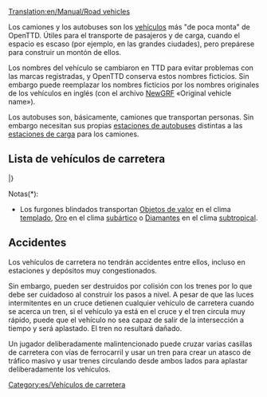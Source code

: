[[Translation:en/Manual/Road vehicles]]
{{es/Tabla de contenido}}

Los camiones y los autobuses son los [[es/Manual/Vehículos|vehículos]] más "de poca monta" de OpenTTD. Útiles para el transporte de pasajeros y de carga, cuando el espacio es escaso (por ejemplo, en las grandes ciudades), pero prepárese para construir un montón de ellos.

Los nombres del vehículo se cambiaron en TTD para evitar problemas con las marcas registradas, y OpenTTD conserva estos nombres ficticios. Sin embargo puede reemplazar los nombres ficticios por los nombres originales de los vehículos en inglés (con el archivo [[es/Manual/NewGRF|NewGRF]] «Original vehicle name»).

Los autobuses son, básicamente, camiones que transportan personas. Sin embargo necesitan sus propias [[es/Manual/Estaciones para vehículos de carretera#Estaciones de autobuses|estaciones de autobuses]] distintas a las [[es/Manual/Estaciones para vehículos de carretera#Estaciones de carga/Es|estaciones de carga]] para los camiones.

==Lista de vehículos de carretera==

{{es/Tabla de vehículos/Encabezado}}
{{en/VehicleTable/Header|Pasajeros y correo}}
{{en/VehicleTable/Row|
*[[es/Manual/Base Set/Road Vehicles/Autobuses|Autobuses]]
*[[es/Manual/Base Set/Road Vehicles/Camiones de Correo|Camiones de correo]]
|
*[[es/Manual/Base Set/Road Vehicles/Autobuses|Autobuses]]
*[[es/Manual/Base Set/Road Vehicles/Camiones de Correo|Camiones de correo]]
|
*[[es/Manual/Base Set/Road Vehicles/Autobuses|Autobuses]]
*[[es/Manual/Base Set/Road Vehicles/Camiones de Correo|Camiones de correo]]
|
*[[es/Manual/Base Set/Road Vehicles/Autobuses|Autobuses]]
*[[es/Manual/Base Set/Road Vehicles/Camiones de Correo|Camiones de correo]]
}}
{{en/VehicleTable/Header|Cargas comunes}}
{{en/VehicleTable/Row|
*[[es/Manual/Base Set/Road Vehicles/Cisternas de Petróleo|Cisternas de petróleo]]
*[[es/Manual/Base Set/Road Vehicles/Camiones de Mercancías|Camiones de mercancías]]
*[[es/Manual/Base Set/Road Vehicles/Camiones Graneros|Camiones graneros]]
*[[es/Manual/Base Set/Road Vehicles/Camiones de Ganado|Camiones de ganado]]
*[[es/Manual/Base Set/Road Vehicles/Camiones Madereros|Camiones madereros]]
|
*[[es/Manual/Base Set/Road Vehicles/Cisternas de Petróleo|Cisternas de petróleo]]
*[[es/Manual/Base Set/Road Vehicles/Camiones de Mercancías|Camiones de mercancías]]
*[[es/Manual/Base Set/Road Vehicles/Camiones Graneros|Camiones graneros]]
*[[es/Manual/Base Set/Road Vehicles/Camiones de Ganado|Camiones de ganado]]
*[[es/Manual/Base Set/Road Vehicles/Camiones Madereros|Camiones madereros]]
|
*[[es/Manual/Base Set/Road Vehicles/Cisternas de Petróleo|Cisternas de petróleo]]
*[[es/Manual/Base Set/Road Vehicles/Camiones de Mercancías|Camiones de mercancías]]
*[[es/Manual/Base Set/Road Vehicles/Camiones Graneros|Camiones graneros]]
*-
*[[es/Manual/Base Set/Road Vehicles/Camiones Madereros|Camiones madereros]]
|
*[[es/Manual/Base Set/Road Vehicles/Camiones de Cola|Camiones de cola]]
*[[es/Manual/Base Set/Road Vehicles/Camiones de Dulces|Camiones de dulces]]
*[[es/Manual/Base Set/Road Vehicles/Furgones de Juguetes|Furgones de juguetes]]
*[[es/Manual/Base Set/Road Vehicles/Camiones de Pilas|Camiones de pilas]]
*[[es/Manual/Base Set/Road Vehicles/Camiones de Algodón de Azúcar|Camiones de algodón de azúcar]]
}}
{{en/VehicleTable/Header|Cargas parecidas}}
{{en/VehicleTable/Row|
*[[es/Manual/Base Set/Road Vehicles/Furgones Blindados|Furgones blindados]]*
*[[es/Manual/Base Set/Road Vehicles/Camiones Carboneros|Camiones carboneros]]
*[[es/Manual/Base Set/Road Vehicles/Camiones de Hierro|Camiones de hierro]]
*[[es/Manual/Base Set/Road Vehicles/Camiones de Acero|Camiones de acero]]
* -
|
*[[es/Manual/Base Set/Road Vehicles/Furgones Blindados|Furgones blindados]]*
*[[es/Manual/Base Set/Road Vehicles/Camiones Carboneros|Camiones carboneros]]
* -
*[[es/Manual/Base Set/Road Vehicles/Camiones de Papel|Camiones de papel]]
*[[es/Manual/Base Set/Road Vehicles/Furgones de Comida|Furgones de comida]]
|
*[[es/Manual/Base Set/Road Vehicles/Furgones Blindados|Furgones blindados]]*
* -
*[[es/Manual/Base Set/Road Vehicles/Camiones de Cobre|Camiones de cobre]]
* -
*[[es/Manual/Base Set/Road Vehicles/Furgones de Comida|Furgones de comida]]
|
* -
*[[es/Manual/Base Set/Road Vehicles/Camiones de Azúcar|Camiones de azúcar]]
* -
* -
* -
}}
{{en/VehicleTable/Header|Otras cargas}}
{{en/VehicleTable/Row|
|
|
*[[es/Manual/Base Set/Road Vehicles/Cisternas de Agua|Cisternas de agua]]
*[[es/Manual/Base Set/Road Vehicles/Camiones de Fruta|Camiones de fruta]]
*[[es/Manual/Base Set/Road Vehicles/Camiones de Caucho|Camiones de caucho]]
|
*[[es/Manual/Base Set/Road Vehicles/Camiones de Burbujas|Camiones de burbujas]]
*[[es/Manual/Base Set/Road Vehicles/Camiones de Refrescos|Camiones de refrescos]]
*[[es/Manual/Base Set/Road Vehicles/Camiones de Plástico|Camiones de plástico]]
*[[es/Manual/Base Set/Road Vehicles/Camiones de Caramelos|Camiones de caramelos]]
}}
|}

Notas(*):
*Los furgones blindados transportan [[es/Manual/Base Set/Cargos/Objetos de valor|Objetos de valor]] en el clima [[es/Manual/Clima#Templado|templado]], [[es/Manual/Base Set/Cargos/Oro|Oro]] en el clima [[es/Manual/Clima#Subártico|subártico]] o [[es/Manual/Base Set/Cargos/Diamantes|Diamantes]] en el clima [[es/Manual/Clima#Subtropical|subtropical]].

==Accidentes==
Los vehículos de carretera no tendrán accidentes entre ellos, incluso en estaciones y depósitos muy congestionados. 

Sin embargo, pueden ser destruidos por colisión con los trenes por lo que debe ser cuidadoso al construir los pasos a nivel. A pesar de que las luces intermitentes en un cruce detienen cualquier vehículo de carretera cuando se acerca un tren, si el vehículo ya está en el cruce y el tren circula muy rápido, puede que el vehículo no sea capaz de salir de la intersección a tiempo y será aplastado. El tren no resultará dañado.

Un jugador deliberadamente malintencionado puede cruzar varias casillas de carretera con vías de ferrocarril y usar un tren para crear un atasco de tráfico masivo y usar trenes circulando desde ambos lados para aplastar deliberadamente los vehículos.

[[Category:es/Vehículos de carretera]]